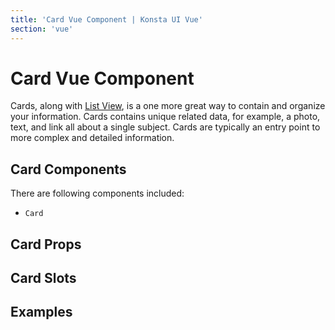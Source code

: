 ```yaml
---
title: 'Card Vue Component | Konsta UI Vue'
section: 'vue'
---
```



# Card Vue Component

Cards, along with [List View](/vue/list), is a one more great way to contain and organize your information. Cards contains unique related data, for example, a photo, text, and link all about a single subject. Cards are typically an entry point to more complex and detailed information.

## Card Components

There are following components included:

- `Card`

## Card Props

<CardProps />

## Card Slots

<CardSlots />

## Examples

<CardsExample />
